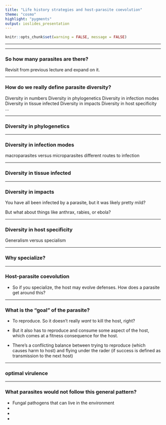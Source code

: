 ```yaml
---
title: "Life history strategies and host-parasite coevolution"
theme: "cosmo"
highlight: "pygments"
output: ioslides_presentation
---
```


<style type="text/css">
.main-container {
  max-width: 800px;
  margin-left: auto;
  margin-right: auto;
}
</style>

```r
knitr::opts_chunk$set(warning = FALSE, message = FALSE) 
```
---





---

### So how many parasites are there? 

Revisit from previous lecture and expand on it. 





---

### How do we really define parasite diversity? 

Diversity in numbers
Diversity in phylogenetics
Diversity in infection modes
Diversity in tissue infected 
Diversity in impacts
Diversity in host specificity
...


---

### Diversity in phylogenetics 


---

### Diversity in infection modes

macroparasites versus microparasites 
different routes to infection 


---

### Diversity in tissue infected 




--- 

### Diversity in impacts 

You have all been infected by a parasite, but it was likely pretty mild? 

But what about things like anthrax, rabies, or ebola? 



---

### Diversity in host specificity 

Generalism versus specialism 










---

### Why specialize? 



---

### Host-parasite coevolution 

+ So if you specialize, the host may evolve defenses. How does a parasite get around this? 





---

### What is the "goal" of the parasite? 

+ To reproduce. So it doesn't really _want_ to kill the host, right? 
+ But it also has to reproduce and consume some aspect of the host, which comes at a fitness consequence for the host. 

+ There's a conflicting balance between trying to reproduce (which causes harm to host) and flying under the rader (if success is defined as transmission to the next host) 



---

### optimal virulence 




---

### What parasites would not follow this general pattern? 

+ Fungal pathogens that can live in the environment
+ 
+ 
+ 










